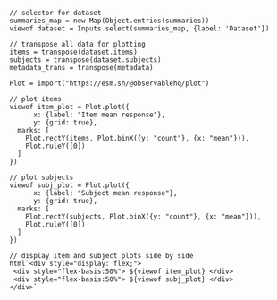 ```ojs
// selector for dataset
summaries_map = new Map(Object.entries(summaries))
viewof dataset = Inputs.select(summaries_map, {label: 'Dataset'})

// transpose all data for plotting
items = transpose(dataset.items)
subjects = transpose(dataset.subjects)
metadata_trans = transpose(metadata)
```

```ojs
Plot = import("https://esm.sh/@observablehq/plot")

// plot items
viewof item_plot = Plot.plot({
      x: {label: "Item mean response"},
      y: {grid: true},
  marks: [
    Plot.rectY(items, Plot.binX({y: "count"}, {x: "mean"})),
    Plot.ruleY([0])
  ]
})

// plot subjects
viewof subj_plot = Plot.plot({
      x: {label: "Subject mean response"},
      y: {grid: true},
  marks: [
    Plot.rectY(subjects, Plot.binX({y: "count"}, {x: "mean"})),
    Plot.ruleY([0])
  ]
})

// display item and subject plots side by side
html`<div style="display: flex;">
 <div style="flex-basis:50%"> ${viewof item_plot} </div>
 <div style="flex-basis:50%"> ${viewof subj_plot} </div>
</div>`
```
